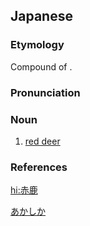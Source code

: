 ==Japanese==
{{wikipedia|lang=ja}}
{{ja-kanjitab|あか|しか|yomi=k}}

===Etymology===
Compound of {{compound|赤|tr1=aka|t1=red|鹿|tr2=shika|t2=deer|lang=ja|sort=あかしか}}.

===Pronunciation===
{{ja-pron|yomi=k|あかしか|acc=0|acc_ref=DJR}}

===Noun===
{{ja-noun|あかしか|アカシカ}}

# [[red deer]]

===References===
<references/>

[[Category:ja:Cervids|あかしか]]

[[hi:赤鹿]]